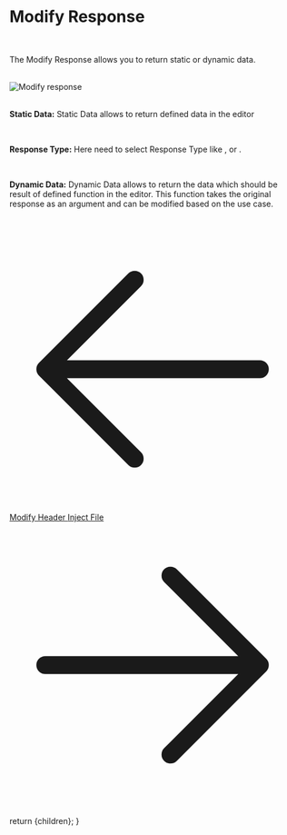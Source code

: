 
<Head>
  <title>Modify Response Header</title>
  <meta name="description" content="Modify response header by adding, removing or appending" />
</Head>

<h1 className="text-4xl border-b border-neutral-200/20 pb-2 text-neutral-300">Modify Response</h1>

<br/>

The Modify Response allows you to return static or dynamic data.

<br/>

<img className="w-full rounded" alt="Modify response" src="/assets/images/rules-image/modify-response.png" />

<br/>

<SourceCondition />

<br/>

<span className="text-neutral-200">**Static Data:**</span>
Static Data allows to return defined data in the editor

<br />

<span className="text-neutral-200">**Response Type:**</span>
Here need to select Response Type like <TextBG text="JSON" />, <TextBG text="CSS" /> or <TextBG text="JAVASCRIPT" />.

<br/>

<span className="text-neutral-200">**Dynamic Data:**</span>
Dynamic Data allows to return the data which should be result of defined function <TextBG text="modifyResponse" /> in the editor.
This function takes the original response as an argument and can be modified based on the use case.



<br/>

<div className="flex justify-between mt-20 mb-10">
  <a
    className="flex items-center w-fit h-10 p-px px-3 py-2 space-x-2 text-sm no-underline transition duration-200 cursor-pointer text-slate-100 bg-sky-600 hover:bg-sky-400 font-semiboldtext-center ustify-center group hover:shadow-2xl shadow-zinc-900 rounded-2xl"
    href="/docs/modify-header"
  >
    <svg xmlns="http://www.w3.org/2000/svg" fill="none" viewBox="0 0 24 24" stroke-width="1.5" stroke="currentColor" className="w-6 h-6">
      <path stroke-linecap="round" stroke-linejoin="round" d="M10.5 19.5L3 12m0 0l7.5-7.5M3 12h18" />
    </svg>
    Modify Header
  </a>
  <a
    className="flex items-center w-fit h-10 p-px px-3 py-2 space-x-2 text-sm no-underline transition duration-200 cursor-pointer text-slate-100 bg-sky-600 hover:bg-sky-400 font-semiboldtext-center ustify-center group hover:shadow-2xl shadow-zinc-900 rounded-2xl"
    href="/docs/inject-file"
  >
    Inject File
    <svg xmlns="http://www.w3.org/2000/svg" fill="none" viewBox="0 0 24 24" stroke-width="1.5" stroke="currentColor" className="w-6 h-6">
      <path stroke-linecap="round" stroke-linejoin="round" d="M13.5 4.5L21 12m0 0l-7.5 7.5M21 12H3" />
    </svg>
  </a>
</div>

  return <MdxLayout>{children}</MdxLayout>;
}
